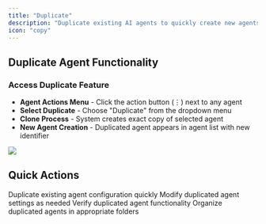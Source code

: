 ```yaml
---
title: "Duplicate"
description: "Duplicate existing AI agents to quickly create new agents with similar configurations, saving time and ensuring consistency across your agent setup"
icon: "copy"
---
```


## Duplicate Agent Functionality

### Access Duplicate Feature
- **Agent Actions Menu** - Click the action button (⋮) next to any agent
- **Select Duplicate** - Choose "Duplicate" from the dropdown menu
- **Clone Process** - System creates exact copy of selected agent
- **New Agent Creation** - Duplicated agent appears in agent list with new identifier

![](/images/ai/AI-agent/duplicate/image1.png)

## Quick Actions

<CardGroup cols={2}>
  <Card title="Clone Agent" icon="copy">
    Duplicate existing agent configuration quickly
  </Card>
  <Card title="Customize Copy" icon="wrench">
    Modify duplicated agent settings as needed
  </Card>
  <Card title="Test Duplicate" icon="play">
    Verify duplicated agent functionality
  </Card>
  <Card title="Organize Agents" icon="folder">
    Organize duplicated agents in appropriate folders
  </Card>
</CardGroup> 